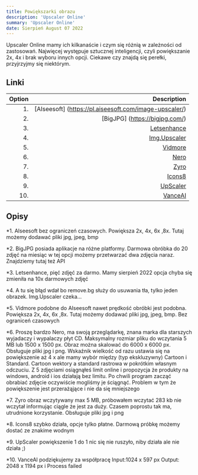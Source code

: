 ```yaml
---
title: Powiększarki obrazu
description: 'Upscaler Online'
summary: 'Upscaler Online'
date: Sierpień August 07 2022
---
```


Upscaler Online mamy ich kilkanaście i czym się różnią w zależności od zastosowań. Najwięcej występuje sztucznej inteligencji, czyli powiększanie 2x, 4x i brak wyboru innych opcji. Ciekawe czy znajdą się perełki, przyjrzyjmy się niektórym.

## Linki

| Option |                                                            Description |
| -----: | ---------------------------------------------------------------------: |
|     1. |                 [AIseesoft] (https://pl.aiseesoft.com/image-upscaler/) |
|     2. |                                         [BigJPG] (https://bigjpg.com/) |
|     3. |                                 [Letsenhance](https://letsenhance.io/) |
|     4. |                               [Img.Upscaler](https://imgupscaler.com/) |
|     5. |                     [Vidmore](https://www.vidmore.com/image-upscaler/) |
|     6. |            [Nero](https://ai.nero.com/image-upscaler?check_login=true) |
|     7. | [Zyro](https://zyro.com/pl/narzedzia/program-do-poprawy-jakosci-zdjec) |
|     8. |                                  [Icons8](https://icons8.com/upscaler) |
|     9. |                                 [UpScaler](https://imageupscaler.com/) |
|    10. |                                 [VanceAI](https://image-upscaler.com/) |

## Opisy

\*1. AIseesoft bez ograniczeń czasowych. Powiększa 2x, 4x, 6x ,8x. Tutaj możemy dodawać pliki jpg, jpeg, bmp

\*2. BigJPG posiada aplikacje na różne platformy. Darmowa obróbka do 20 zdjęć na miesiąc w tej opcji możemy przetwarzać dwa zdjęcia naraz. Znajdziemy tutaj też API

\*3. Letsenhance, pięć zdjęć za darmo. Mamy sierpień 2022 opcja chyba się zmieniła na 10x darmowych zdjęć

\*4. A tu się błąd wdał bo remove.bg służy do usuwania tła, tylko jeden obrazek. Img.Upscaler czeka...

\*5. Vidmore podobne do AIseesoft nawet prędkość obróbki jest podobna. Powiększa 2x, 4x, 6x ,8x. Tutaj możemy dodawać pliki jpg, jpeg, bmp. Bez ograniceń czasowych

\*6. Proszę bardzo Nero, ma swoją przeglądarkę, znana marka dla starszych wyjadaczy i wypalaczy płyt CD. Maksymalny rozmiar pliku do wczytania 5 MB lub 1500 x 1500 px. Obraz można skalować do 6000 x 6000 px. Obsługuje pliki jpg i png. Wskaźnik wielkość od razu ustawia się na powiększenie aż 4 x ale mamy wybór między (typ ekskluzywny) Cartoon i Standard. Cartoon wektory a standard rastrowa w pokrótkim własnym odczuciu. Z 5 zdjęciami osiągnąłeś limit online i propozycja że produkty na windows, android i ios działają bez limitu. Po chwili program zacząć obrabiać zdjęcie oczywiście mogliśmy je ściągnąć. Problem w tym że powiększenie jest przerażąjące i nie da się mniejszego

\*7. Zyro obraz wczytywany max 5 MB, próbowałem wczytać 283 kb nie wczytał informując ciągle że jest za duży. Czasem poprostu tak ma, utrudnione korzystanie. Obsługuje pliki jpg i png

\*8. Icons8 szybko działa, opcje tylko płatne. Darmową próbkę możemy dostać ze znakime wodnym

\*9. UpScaler powiększenie 1 do 1 nic się nie ruszyło, niby działa ale nie działa ;)

\*10. VanceAI podziękujemy za współpracę Input:1024 x 597 px Output: 2048 x 1194 px i Process failed
